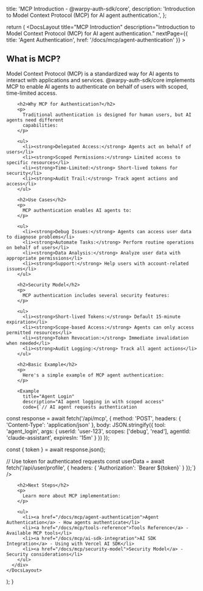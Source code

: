 
  title: 'MCP Introduction - @warpy-auth-sdk/core',
  description: 'Introduction to Model Context Protocol (MCP) for AI agent authentication.',
};

  return (
    <DocsLayout
      title="MCP Introduction"
      description="Introduction to Model Context Protocol (MCP) for AI agent authentication."
      nextPage={{ title: 'Agent Authentication', href: '/docs/mcp/agent-authentication' }}
    >
      <div>
        <h2>What is MCP?</h2>
        <p>
          Model Context Protocol (MCP) is a standardized way for AI agents to interact with 
          applications and services. @warpy-auth-sdk/core implements MCP to enable AI agents to 
          authenticate on behalf of users with scoped, time-limited access.
        </p>

        <h2>Why MCP for Authentication?</h2>
        <p>
          Traditional authentication is designed for human users, but AI agents need different 
          capabilities:
        </p>

        <ul>
          <li><strong>Delegated Access:</strong> Agents act on behalf of users</li>
          <li><strong>Scoped Permissions:</strong> Limited access to specific resources</li>
          <li><strong>Time-Limited:</strong> Short-lived tokens for security</li>
          <li><strong>Audit Trail:</strong> Track agent actions and access</li>
        </ul>

        <h2>Use Cases</h2>
        <p>
          MCP authentication enables AI agents to:
        </p>

        <ul>
          <li><strong>Debug Issues:</strong> Agents can access user data to diagnose problems</li>
          <li><strong>Automate Tasks:</strong> Perform routine operations on behalf of users</li>
          <li><strong>Data Analysis:</strong> Analyze user data with appropriate permissions</li>
          <li><strong>Support:</strong> Help users with account-related issues</li>
        </ul>

        <h2>Security Model</h2>
        <p>
          MCP authentication includes several security features:
        </p>

        <ul>
          <li><strong>Short-lived Tokens:</strong> Default 15-minute expiration</li>
          <li><strong>Scope-based Access:</strong> Agents can only access permitted resources</li>
          <li><strong>Token Revocation:</strong> Immediate invalidation when needed</li>
          <li><strong>Audit Logging:</strong> Track all agent actions</li>
        </ul>

        <h2>Basic Example</h2>
        <p>
          Here's a simple example of MCP agent authentication:
        </p>

        <Example
          title="Agent Login"
          description="AI agent logging in with scoped access"
          code={`// AI agent requests authentication
const response = await fetch('/api/mcp', {
  method: 'POST',
  headers: { 'Content-Type': 'application/json' },
  body: JSON.stringify({
    tool: 'agent_login',
    args: {
      userId: 'user-123',
      scopes: ['debug', 'read'],
      agentId: 'claude-assistant',
      expiresIn: '15m'
    }
  })
});

const { token } = await response.json();

// Use token for authenticated requests
const userData = await fetch('/api/user/profile', {
  headers: {
    'Authorization': \`Bearer \${token}\`
  }
});`}
        />

        <h2>Next Steps</h2>
        <p>
          Learn more about MCP implementation:
        </p>

        <ul>
          <li><a href="/docs/mcp/agent-authentication">Agent Authentication</a> - How agents authenticate</li>
          <li><a href="/docs/mcp/tools-reference">Tools Reference</a> - Available MCP tools</li>
          <li><a href="/docs/mcp/ai-sdk-integration">AI SDK Integration</a> - Using with Vercel AI SDK</li>
          <li><a href="/docs/mcp/security-model">Security Model</a> - Security considerations</li>
        </ul>
      </div>
    </DocsLayout>
  );
}
